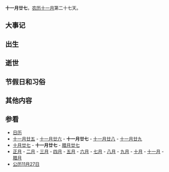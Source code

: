 {{Lunar11Calendar}}
'''十一月廿七'''，[[农历|农历]][[十一月_(农历)|十一月]]第二十七天。

==大事记==

==出生==

==逝世==

==节假日和习俗==

==其他内容==

==参看==
*[[历史上的今天|日历]]
*[[十一月廿五|十一月廿五]] - [[十一月廿六|十一月廿六]] - '''十一月廿七''' - [[十一月廿八|十一月廿八]] - [[十一月廿九|十一月廿九]]
*[[十月廿七|十月廿七]] - '''十一月廿七''' - [[腊月廿七|腊月廿七]]
*[[正月|正月]] - [[二月_(农历)|二月]] - [[三月_(农历)|三月]] - [[四月_(农历)|四月]] - [[五月_(农历)|五月]] - [[六月_(农历)|六月]] - [[七月_(农历)|七月]] - [[八月_(农历)|八月]] - [[九月_(农历)|九月]] - [[十月_(农历)|十月]] - [[十一月_(农历)|十一月]] - [[腊月|腊月]]
*[[公历|公历]][[11月27日|11月27日]]